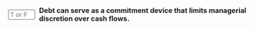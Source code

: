 ::: {.question-block}

<form onsubmit="event.preventDefault(); checkAnswerBox('module9_tf_q75','T')" style="display: flex; align-items: center; gap: 8px;">
  <input type="text" id="module9_tf_q75" name="module9_tf_q75" maxlength="1" placeholder="T or F" style="width: 55px;" data-correct-answer="T" /> 
  <label for="module9_tf_q75"><strong>Debt can serve as a commitment device that limits managerial discretion over cash flows.</strong></label>
</form>

<div id="feedback-module9_tf_q75" class="feedback" data-status="" style="display:none;">
TRUE. Fixed interest payments force managers to allocate resources efficiently, reducing free cash flow misuse.
</div>

:::
